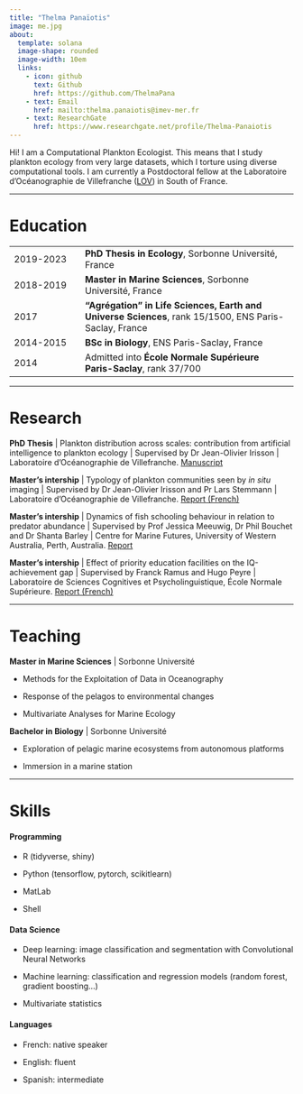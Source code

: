 ```yaml
---
title: "Thelma Panaïotis"
image: me.jpg
about: 
  template: solana
  image-shape: rounded
  image-width: 10em
  links:
    - icon: github
      text: Github
      href: https://github.com/ThelmaPana
    - text: Email
      href: mailto:thelma.panaiotis@imev-mer.fr
    - text: ResearchGate
      href: https://www.researchgate.net/profile/Thelma-Panaiotis
---
```


Hi! I am a Computational Plankton Ecologist. This means that I study plankton ecology from very large datasets, which I torture using diverse computational tools.
I am currently a Postdoctoral fellow at the Laboratoire d'Océanographie de Villefranche ([LOV](https://lov.imev-mer.fr/web/)) in South of France.


------------------------------------------------------------------------

# Education

|           |                                                                                                        |
|------------------|------------------------------------------------------|
| 2019-2023 | **PhD Thesis in Ecology**, Sorbonne Université, France                                                 |
| 2018-2019 | **Master in Marine Sciences**, Sorbonne Université, France                                             |
| 2017      | **"Agrégation" in Life Sciences, Earth and Universe Sciences**, rank 15/1500, ENS Paris-Saclay, France |
| 2014-2015 | **BSc in Biology**, ENS Paris-Saclay, France                                                           |
| 2014      | Admitted into **École Normale Supérieure Paris-Saclay**, rank 37/700                                   |

------------------------------------------------------------------------

# Research

**PhD Thesis** \| Plankton distribution across scales: contribution from artificial intelligence to plankton ecology \| Supervised by Dr Jean-Olivier Irisson \| Laboratoire d'Océanographie de Villefranche. [Manuscript](reports/panaiotis_thesis_revised.pdf){target="_blank"}

**Master's intership** \| Typology of plankton communities seen by *in situ* imaging \| Supervised by Dr Jean-Olivier Irisson and Pr Lars Stemmann \| Laboratoire d'Océanographie de Villefranche. [Report (French)](reports/Rapport_M2_Thelma_Panaiotis.pdf){target="_blank"}

**Master's intership** \| Dynamics of fish schooling behaviour in relation to predator abundance \| Supervised by Prof Jessica Meeuwig, Dr Phil Bouchet and Dr Shanta Barley \| Centre for Marine Futures, University of Western Australia, Perth, Australia. [Report](reports/PANAIOTIS_ARPE_Thesis_final.pdf){target="_blank"}

**Master's intership** \| Effect of priority education facilities on the IQ-achievement gap \| Supervised by Franck Ramus and Hugo Peyre \| Laboratoire de Sciences Cognitives et Psycholinguistique, École Normale Supérieure. [Report (French)](reports/Rapport%20stage%20M1.pdf){target="_blank"}

------------------------------------------------------------------------

# Teaching

**Master in Marine Sciences** \| Sorbonne Université

-   Methods for the Exploitation of Data in Oceanography

-   Response of the pelagos to environmental changes

-   Multivariate Analyses for Marine Ecology

**Bachelor in Biology** \| Sorbonne Université

-   Exploration of pelagic marine ecosystems from autonomous platforms

-   Immersion in a marine station

------------------------------------------------------------------------

# Skills

#### **Programming**

-   R (tidyverse, shiny)

-   Python (tensorflow, pytorch, scikitlearn)

-   MatLab

-   Shell

#### **Data Science**

-   Deep learning: image classification and segmentation with Convolutional Neural Networks

-   Machine learning: classification and regression models (random forest, gradient boosting...)

-   Multivariate statistics

#### **Languages**

-   French: native speaker

-   English: fluent

-   Spanish: intermediate
